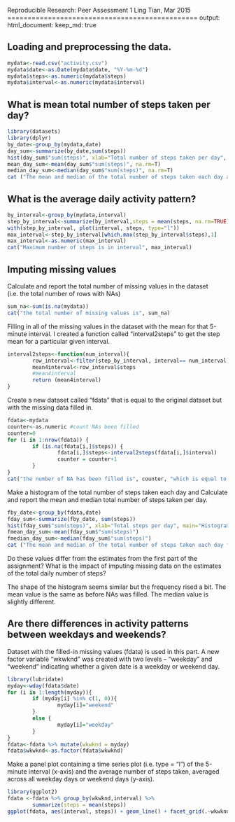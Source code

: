 Reproducible Research: Peer Assessment 1
Ling Tian, Mar 2015
===============================================
output: 
  html_document:
    keep_md: true

## Loading and preprocessing the data.

```r
mydata<-read.csv("activity.csv")
mydata$date<-as.Date(mydata$date, "%Y-%m-%d")
mydata$steps<-as.numeric(mydata$steps)
mydata$interval<-as.numeric(mydata$interval)
```

## What is mean total number of steps taken per day?

```r
library(datasets)
library(dplyr)
by_date<-group_by(mydata,date)
day_sum<-summarize(by_date,sum(steps))
hist(day_sum$"sum(steps)", xlab="Total number of steps taken per day", main= "Histogram of total steps/day")
mean_day_sum<-mean(day_sum$"sum(steps)", na.rm=T)
median_day_sum<-median(day_sum$"sum(steps)", na.rm=T)
cat ("The mean and median of the total number of steps taken each day are", mean_day_sum, "and", median_day_sum)
```

## What is the average daily activity pattern?

```r
by_interval<-group_by(mydata,interval)
step_by_interval<-summarize(by_interval,steps = mean(steps, na.rm=TRUE))
with(step_by_interval, plot(interval, steps, type="l"))
max_interval<-step_by_interval[which.max(step_by_interval$steps),1]
max_interval<-as.numeric(max_interval)
cat("Maximum number of steps is in interval", max_interval)
```

## Imputing missing values

Calculate and report the total number of missing values in the dataset (i.e. the total number of rows with NAs)

```r
sum_na<-sum(is.na(mydata))
cat("the total number of missing values is", sum_na)
```

Filling in all of the missing values in the dataset with the mean for that 5-minute interval. I created a function called "interval2steps" to get the step mean for a particular given interval.

```r
interval2steps<-function(num_interval){
        row_interval<-filter(step_by_interval, interval== num_interval)
        mean4interval<-row_interval$steps
        #mean4interval
        return (mean4interval)
}
```

Create a new dataset called "fdata" that is equal to the original dataset but with the missing data filled in.

```r
fdata<-mydata
counter<-as.numeric #count NAs been filled
counter=0
for (i in 1:nrow(fdata)) {
        if (is.na(fdata[i,]$steps)) {
                fdata[i,]$steps<-interval2steps(fdata[i,]$interval)
                counter = counter+1   
        }               
}
cat("the number of NA has been filled is", counter, "which is equal to the number of NAs in the data set")
```

Make a histogram of the total number of steps taken each day and Calculate and report the mean and median total number of steps taken per day. 

```r
fby_date<-group_by(fdata,date)
fday_sum<-summarize(fby_date, sum(steps))
hist(fday_sum$"sum(steps)", xlab="Total steps per day", main="Histogram of total steps/day for NA filled data")
fmean_day_sum<-mean(fday_sum$"sum(steps)")
fmedian_day_sum<-median(fday_sum$"sum(steps)")
cat ("The mean and median of the total number of steps taken each day for the NA filled data are", fmean_day_sum, "and", fmedian_day_sum)
```

Do these values differ from the estimates from the first part of the assignment? What is the impact of imputing missing data on the estimates of the total daily number of steps?

The shape of the histogram seems similar but the frequency rised a bit. The mean value is the same as before NAs was filled. The median value is slightly different.

## Are there differences in activity patterns between weekdays and weekends?

Dataset with the filled-in missing values (fdata) is used in this part. A new factor variable "wkwknd" was created with two levels – “weekday” and “weekend” indicating whether a given date is a weekday or weekend day.

```r
library(lubridate)
myday<-wday(fdata$date)
for (i in 1:length(myday)){
        if (myday[i] %in% c(1, 0)){
                myday[i]="weekend"
        }
        else {
                myday[i]="weekday"
        }        
}
fdata<-fdata %>% mutate(wkwknd = myday)
fdata$wkwknd<-as.factor(fdata$wkwknd)
```

Make a panel plot containing a time series plot (i.e. type = "l") of the 5-minute interval (x-axis) and the average number of steps taken, averaged across all weekday days or weekend days (y-axis).

```r
library(ggplot2)
fdata <-fdata %>% group_by(wkwknd,interval) %>%
        summarize(steps = mean(steps))
ggplot(fdata, aes(interval, steps)) + geom_line() + facet_grid(.~wkwknd)
```












